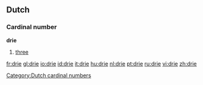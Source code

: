 ==Dutch==
[[Category:Dutch cardinal numbers]]
===Cardinal number===
'''drie'''
# [[three]]

[[fr:drie]]
[[gl:drie]]
[[io:drie]]
[[id:drie]]
[[it:drie]]
[[hu:drie]]
[[nl:drie]]
[[pt:drie]]
[[ru:drie]]
[[vi:drie]]
[[zh:drie]]